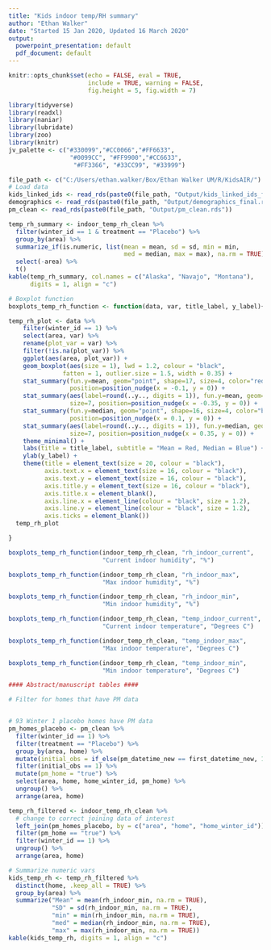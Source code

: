```yaml
---
title: "Kids indoor temp/RH summary"
author: "Ethan Walker"
date: "Started 15 Jan 2020, Updated 16 March 2020"
output:
  powerpoint_presentation: default
  pdf_document: default
---
```


```r
knitr::opts_chunk$set(echo = FALSE, eval = TRUE, 
                      include = TRUE, warning = FALSE,
                      fig.height = 5, fig.width = 7)
```

```r
library(tidyverse)
library(readxl)
library(naniar)
library(lubridate)
library(zoo)
library(knitr)
jv_palette <- c("#330099","#CC0066","#FF6633", 
                 "#0099CC", "#FF9900","#CC6633",
                  "#FF3366", "#33CC99", "#33999")
```

```r
file_path <- c("C:/Users/ethan.walker/Box/Ethan Walker UM/R/KidsAIR/")
# Load data
kids_linked_ids <- read_rds(paste0(file_path, "Output/kids_linked_ids_final.rds")) 
demographics <- read_rds(paste0(file_path, "Output/demographics_final.rds")) 
pm_clean <- read_rds(paste0(file_path, "Output/pm_clean.rds"))
```

```r
temp_rh_summary <- indoor_temp_rh_clean %>%
  filter(winter_id == 1 & treatment == "Placebo") %>% 
  group_by(area) %>% 
  summarize_if(is.numeric, list(mean = mean, sd = sd, min = min, 
                                med = median, max = max), na.rm = TRUE) %>% 
  select(-area) %>% 
  t() 
kable(temp_rh_summary, col.names = c("Alaska", "Navajo", "Montana"), 
      digits = 1, align = "c")
```


```r
# Boxplot function
boxplots_temp_rh_function <- function(data, var, title_label, y_label){

temp_rh_plot <- data %>% 
    filter(winter_id == 1) %>% 
    select(area, var) %>% 
    rename(plot_var = var) %>% 
    filter(!is.na(plot_var)) %>% 
    ggplot(aes(area, plot_var)) +
    geom_boxplot(aes(size = 1), lwd = 1.2, colour = "black", 
               fatten = 1, outlier.size = 1.5, width = 0.35) +
    stat_summary(fun.y=mean, geom="point", shape=17, size=4, color="red",
                 position=position_nudge(x = -0.1, y = 0)) +
    stat_summary(aes(label=round(..y.., digits = 1)), fun.y=mean, geom="text", 
                 size=7, position=position_nudge(x = -0.35, y = 0)) +
    stat_summary(fun.y=median, geom="point", shape=16, size=4, color="blue",
                 position=position_nudge(x = 0.1, y = 0)) +
    stat_summary(aes(label=round(..y.., digits = 1)), fun.y=median, geom="text", 
                 size=7, position=position_nudge(x = 0.35, y = 0)) +
    theme_minimal() +
    labs(title = title_label, subtitle = "Mean = Red, Median = Blue") +
    ylab(y_label) +
    theme(title = element_text(size = 20, colour = "black"),
          axis.text.x = element_text(size = 16, colour = "black"),
          axis.text.y = element_text(size = 16, colour = "black"),
          axis.title.y = element_text(size = 16, colour = "black"),
          axis.title.x = element_blank(),
          axis.line.x = element_line(colour = "black", size = 1.2), 
          axis.line.y = element_line(colour = "black", size = 1.2), 
          axis.ticks = element_blank()) 
  temp_rh_plot

}
```

```r
boxplots_temp_rh_function(indoor_temp_rh_clean, "rh_indoor_current", 
                          "Current indoor humidity", "%")
```

```r
boxplots_temp_rh_function(indoor_temp_rh_clean, "rh_indoor_max", 
                          "Max indoor humidity", "%")
```

```r
boxplots_temp_rh_function(indoor_temp_rh_clean, "rh_indoor_min", 
                          "Min indoor humidity", "%")
```

```r
boxplots_temp_rh_function(indoor_temp_rh_clean, "temp_indoor_current", 
                          "Current indoor temperature", "Degrees C")
```

```r
boxplots_temp_rh_function(indoor_temp_rh_clean, "temp_indoor_max", 
                          "Max indoor temperature", "Degrees C")
```

```r
boxplots_temp_rh_function(indoor_temp_rh_clean, "temp_indoor_min", 
                          "Min indoor temperature", "Degrees C")
```



```r
#### Abstract/manuscript tables ####

# Filter for homes that have PM data


# 93 Winter 1 placebo homes have PM data
pm_homes_placebo <- pm_clean %>% 
  filter(winter_id == 1) %>% 
  filter(treatment == "Placebo") %>% 
  group_by(area, home) %>% 
  mutate(initial_obs = if_else(pm_datetime_new == first_datetime_new, 1, 0)) %>% 
  filter(initial_obs == 1) %>% 
  mutate(pm_home = "true") %>% 
  select(area, home, home_winter_id, pm_home) %>% 
  ungroup() %>% 
  arrange(area, home)

temp_rh_filtered <- indoor_temp_rh_clean %>% 
  # change to correct joining data of interest
  left_join(pm_homes_placebo, by = c("area", "home", "home_winter_id")) %>% 
  filter(pm_home == "true") %>% 
  filter(winter_id == 1) %>% 
  ungroup() %>% 
  arrange(area, home)
```


```r
# Summarize numeric vars
kids_temp_rh <- temp_rh_filtered %>%  
  distinct(home, .keep_all = TRUE) %>%  
  group_by(area) %>% 
  summarize("Mean" = mean(rh_indoor_min, na.rm = TRUE), 
            "SD" = sd(rh_indoor_min, na.rm = TRUE),
            "min" = min(rh_indoor_min, na.rm = TRUE), 
            "med" = median(rh_indoor_min, na.rm = TRUE), 
            "max" = max(rh_indoor_min, na.rm = TRUE))
kable(kids_temp_rh, digits = 1, align = "c")

```

